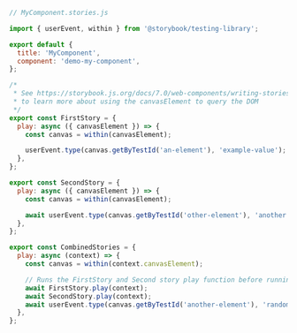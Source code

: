```js
// MyComponent.stories.js

import { userEvent, within } from '@storybook/testing-library';

export default {
  title: 'MyComponent',
  component: 'demo-my-component',
};

/*
 * See https://storybook.js.org/docs/7.0/web-components/writing-stories/play-function#working-with-the-canvas
 * to learn more about using the canvasElement to query the DOM
 */
export const FirstStory = {
  play: async ({ canvasElement }) => {
    const canvas = within(canvasElement);

    userEvent.type(canvas.getByTestId('an-element'), 'example-value');
  },
};

export const SecondStory = {
  play: async ({ canvasElement }) => {
    const canvas = within(canvasElement);

    await userEvent.type(canvas.getByTestId('other-element'), 'another value');
  },
};

export const CombinedStories = {
  play: async (context) => {
    const canvas = within(context.canvasElement);

    // Runs the FirstStory and Second story play function before running this story's play function
    await FirstStory.play(context);
    await SecondStory.play(context);
    await userEvent.type(canvas.getByTestId('another-element'), 'random value');
  },
};
```
